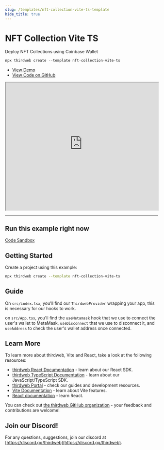 ```yaml
---
slug: /templates/nft-collection-vite-ts-template
hide_title: true
---
```


# NFT Collection Vite TS

Deploy NFT Collections using Coinbase Wallet

```jsx
npx thirdweb create --template nft-collection-vite-ts
```

<ul>
    <li>
      <a href="https://nft-collection-vite-ts.thirdweb-example.com" >View Demo</a>
    </li>
    <li>
      <a href="https://github.com/thirdweb-example/nft-collection-vite-ts">View Code on GitHub</a>
    </li>
  </ul>

<iframe
    src="https://nft-collection-vite-ts.thirdweb-example.com"
    title="nft-collection-vite-ts"
    width="100%"
    height="420px"
    scrolling="yes"
    style={{marginBottom: 32, borderRadius: 16,
      border: '1px solid rgba(255,255,255,0.2)'
    }}
  ></iframe>

---

## Run this example right now

[Code Sandbox](https://codesandbox.io/s/github/thirdweb-example/nft-collection-vite-ts?file=/src/App.tsx)

## Getting Started

Create a project using this example:

```bash
npx thirdweb create --template nft-collection-vite-ts
```

## Guide

On `src/index.tsx`, you'll find our `ThirdwebProvider` wrapping your app, this is necessary for our hooks to work.

on `src/App.tsx`, you'll find the `useMetamask` hook that we use to connect the user's wallet to MetaMask, `useDisconnect` that we use to disconnect it, and `useAddress` to check the user's wallet address once connected. 

## Learn More

To learn more about thirdweb, Vite and React, take a look at the following resources:

- [thirdweb React Documentation](https://docs.thirdweb.com/react) - learn about our React SDK.
- [thirdweb TypeScript Documentation](https://docs.thirdweb.com/react) - learn about our JavaScript/TypeScript SDK.
- [thirdweb Portal](https://docs.thirdweb.com/react) - check our guides and development resources.
- [Vite Documentation](https://vitejs.dev/guide/) - learn about Vite features.
- [React documentation](https://reactjs.org/) - learn React.

You can check out [the thirdweb GitHub organization](https://github.com/thirdweb-dev) - your feedback and contributions are welcome!

## Join our Discord!

For any questions, suggestions, join our discord at [https://discord.gg/thirdweb](https://discord.gg/thirdweb).
